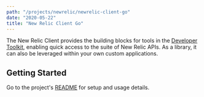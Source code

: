 ```yaml
---
path: "/projects/newrelic/newrelic-client-go"
date: "2020-05-22"
title: "New Relic Client Go"
---
```


<!-- Imports must occur at the top of the file -->

The New Relic Client provides the building blocks for tools in the [Developer Toolkit](https://newrelic.github.io/developer-toolkit/),
enabling quick access to the suite of New Relic APIs. As a library, it can also be leveraged within your own custom applications.

## Getting Started

Go to the project's [README](https://github.com/newrelic/newrelic-client-go#readme) for setup and usage details.
